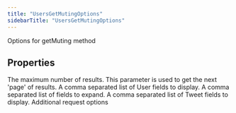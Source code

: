 ```yaml
---
title: "UsersGetMutingOptions"
sidebarTitle: "UsersGetMutingOptions"
---
```


Options for getMuting method

## Properties

<ParamField name="maxResults" type="`number`">
The maximum number of results.
</ParamField>





<ParamField name="paginationToken" type="`string`">
This parameter is used to get the next 'page' of results.
</ParamField>





<ParamField name="userfields" type="`any`[]">
A comma separated list of User fields to display.
</ParamField>





<ParamField name="expansions" type="`any`[]">
A comma separated list of fields to expand.
</ParamField>





<ParamField name="tweetfields" type="`any`[]">
A comma separated list of Tweet fields to display.
</ParamField>





<ParamField name="requestOptions" type="[`RequestOptions`](/xdks/typescript/reference/interfaces/RequestOptions)">
Additional request options
</ParamField>



